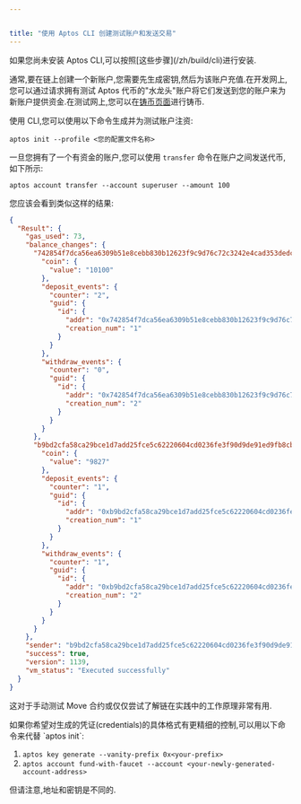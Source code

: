 ```yaml
---


title: "使用 Aptos CLI 创建测试账户和发送交易"
---
```



<Aside type="note" emoji="ℹ️">
  如果您尚未安装 Aptos CLI,可以按照[这些步骤](/zh/build/cli)进行安装.
</Aside>

通常,要在链上创建一个新账户,您需要先生成密钥,然后为该账户充值.在开发网上,您可以通过请求拥有测试 Aptos 代币的"水龙头"账户将它们发送到您的账户来为新账户提供资金.在测试网上,您可以在[铸币页面](/zh/network/faucet)进行铸币.

使用 CLI,您可以使用以下命令生成并为测试账户注资:

```shellscript filename="Terminal"
aptos init --profile <您的配置文件名称>
```

一旦您拥有了一个有资金的账户,您可以使用 `transfer` 命令在账户之间发送代币,如下所示:

```shellscript filename="Terminal"
aptos account transfer --account superuser --amount 100
```

您应该会看到类似这样的结果:

```json filename="Output"
{
  "Result": {
    "gas_used": 73,
    "balance_changes": {
      "742854f7dca56ea6309b51e8cebb830b12623f9c9d76c72c3242e4cad353dedc": {
        "coin": {
          "value": "10100"
        },
        "deposit_events": {
          "counter": "2",
          "guid": {
            "id": {
              "addr": "0x742854f7dca56ea6309b51e8cebb830b12623f9c9d76c72c3242e4cad353dedc",
              "creation_num": "1"
            }
          }
        },
        "withdraw_events": {
          "counter": "0",
          "guid": {
            "id": {
              "addr": "0x742854f7dca56ea6309b51e8cebb830b12623f9c9d76c72c3242e4cad353dedc",
              "creation_num": "2"
            }
          }
        }
      },
      "b9bd2cfa58ca29bce1d7add25fce5c62220604cd0236fe3f90d9de91ed9fb8cb": {
        "coin": {
          "value": "9827"
        },
        "deposit_events": {
          "counter": "1",
          "guid": {
            "id": {
              "addr": "0xb9bd2cfa58ca29bce1d7add25fce5c62220604cd0236fe3f90d9de91ed9fb8cb",
              "creation_num": "1"
            }
          }
        },
        "withdraw_events": {
          "counter": "1",
          "guid": {
            "id": {
              "addr": "0xb9bd2cfa58ca29bce1d7add25fce5c62220604cd0236fe3f90d9de91ed9fb8cb",
              "creation_num": "2"
            }
          }
        }
      }
    },
    "sender": "b9bd2cfa58ca29bce1d7add25fce5c62220604cd0236fe3f90d9de91ed9fb8cb",
    "success": true,
    "version": 1139,
    "vm_status": "Executed successfully"
  }
}
```

这对于手动测试 Move 合约或仅仅尝试了解链在实践中的工作原理非常有用.

<Aside type="note" emoji="ℹ️">
  如果你希望对生成的凭证(credentials)的具体格式有更精细的控制,可以用以下命令来代替 `aptos init`:

  1. `aptos key generate --vanity-prefix 0x<your-prefix>`
  2. `aptos account fund-with-faucet --account <your-newly-generated-account-address>`

  但请注意,地址和密钥是不同的.
</Aside>
